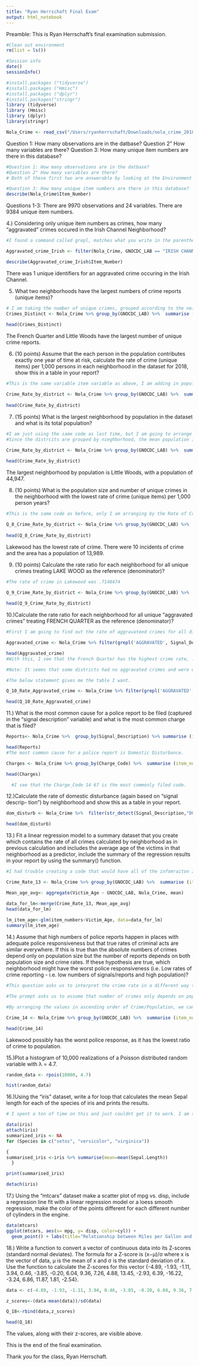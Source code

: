 ```yaml
---
title: "Ryan Herrschaft Final Exam"
output: html_notebook
---
```


Preamble: 
This is Ryan Herrschaft's final examination submission.

```r
#Clean out environment
rm(list = ls())

#Session info
date()
sessionInfo()

#install.packages ("tidyverse")
#install.packages ("Hmisc")
#install.packages ("dplyr")
#install.packages("stringr")
library (tidyverse)
library (Hmisc)
library (dplyr)
library(stringr)

Nola_Crime <- read_csv("/Users/ryanherrschaft/Downloads/nola_crime_2018.csv")
```

Question 1: How many observations are in the datbase?
Question 2" How many variables are there? 
Question 3: How many unique item numbers are there in this database?
```r
#Question 1: How many observations are in the datbase?
#Question 2" How many variables are there? 
# Both of these first two are answerable by looking at the Environment window.

#Question 3: How many unique item numbers are there in this database?
describe(Nola_Crime$Item_Number)


```
Questions 1-3: There are 9970 observations and 24 variables. There are 9384 unique item numbers.


4.) Considering only unique item numbers as crimes, how many “aggravated” crimes occured in the Irish Channel Neighborhood?
```r



#I found a command called grepl, matches what you write in the parentheses with  a string of characters in any collumn. 

Aggravated_crime_Irish <- filter(Nola_Crime, GNOCDC_LAB == "IRISH CHANNEL" & grepl('AGGRAVATED', Signal_Description)) 

describe(Aggravated_crime_Irish$Item_Number)
```
There was 1 unique identifiers for an aggravated crime occuring in the Irish Channel.


5. What two neighborhoods have the largest numbers of crime reports (unique items)?
```r
# I am taking the number of unique crimes, grouped according to the neighborhood, and displaying them in descending order.
Crimes_Distinct <- Nola_Crime %>% group_by(GNOCDC_LAB) %>%  summarise (item_numbers = n_distinct(Item_Number, na_rm= FALSE)) %>% arrange(desc(item_numbers))
                               
head(Crimes_Distinct)
```
The French Quarter and Little Woods have the largest number of unique crime reports.

6. (10 points) Assume that the each person in the population contributes exactly one year of time at risk, calculate the rate of crime (unique items) per 1,000 persons in each neighborhood in the dataset for 2018, show this in a table in your report?

```r
#This is the same variable item variable as above, I am adding in population and then creating the rate

Crime_Rate_by_district <- Nola_Crime %>% group_by(GNOCDC_LAB) %>%  summarise (item_numbers = n_distinct(Item_Number, na_rm= FALSE), pop=mean(pop, na_rm=FALSE)) %>% mutate(Rate_of_Crime_per_1000=((item_numbers/pop)*1000))
  
head(Crime_Rate_by_district)
```

7. (15 points) What is the largest neighborhood by population in the dataset and what is its total population?
```r
#I am just using the same code as last time, but I am going to arrange by population.
#Since the distrcits are grouped by nieghborhood, the mean population is just the population by neighborhood. I  could of had the population appear wihtout taking the mean, but I had some trouble doing this. Considering the mean of population is the same as the population, this should be the same table.

Crime_Rate_by_district <- Nola_Crime %>% group_by(GNOCDC_LAB) %>%  summarise (item_numbers = n_distinct(Item_Number, na_rm= FALSE), pop=mean(pop)) %>% mutate(Rate_of_Crime_per_1000=((item_numbers/pop)*1000)) %>% arrange(desc(pop))
  
head(Crime_Rate_by_district)
```
The largest neighborhood by population is Little Woods, with a population of 44,947.

8. (10 points) What is the population size and number of unique crimes in the neighborhood with the lowest rate of crime (unique items) per 1,000 person years?

```r
#This is the same code as before, only I am arranging by the Rate of Crime in ascending order.

Q_8_Crime_Rate_by_district <- Nola_Crime %>% group_by(GNOCDC_LAB) %>%  summarise (item_numbers = n_distinct(Item_Number, na_rm= FALSE), pop=mean(pop)) %>% mutate(Rate_of_Crime_per_1000=((item_numbers/pop)*1000)) %>% arrange(Rate_of_Crime_per_1000)
  
head(Q_8_Crime_Rate_by_district)
```
Lakewood has the lowest rate of crime. There were 10 incidents of crime and the area has a population of 13,989. 

9. (10 points) Calculate the rate ratio for each neighborhood for all unique crimes treating LAKE WOOD as the reference (denominator)?
```r
#The rate of crime in Lakewood was .7148474

Q_9_Crime_Rate_by_district <- Nola_Crime %>% group_by(GNOCDC_LAB) %>%  summarise (item_numbers = n_distinct(Item_Number, na_rm= FALSE), pop=mean(pop)) %>% mutate(Rate_of_Crime_per_1000=((item_numbers/pop)*1000)) %>% mutate(Rate_Ratio_Lakewood = ((Rate_of_Crime_per_1000/.7148474)))
                           
head(Q_9_Crime_Rate_by_district)                                                              
```


10.)Calculate the rate ratio for each neighborhood for all unique “aggravated crimes” treating FRENCH QUARTER as the reference (denominator)?
```r
#First I am going to find out the rate of aggravateed crimes for all districts. I am going to arrange them in decreasing order of rate of crime. 

Aggravated_crime <- Nola_Crime %>% filter(grepl('AGGRAVATED', Signal_Description)) %>% group_by(GNOCDC_LAB) %>%  summarise (item_numbers = n_distinct(Item_Number, na_rm= FALSE), pop=mean(pop)) %>% mutate(Rate_of_Crime_per_1000=((item_numbers/pop)*1000)) %>% arrange(desc(Rate_of_Crime_per_1000))

head(Aggravated_crime)
#With this, I see that the French Quarter has the highest crime rate, .98866333. I then take this value as the denominator for the variable Rate_Ratio_FQ

#Note: It seems that some districts had no aggravated crimes and were dropped from sample. This leaves me with 57 observations, rather than 73.

#The below statement gives me the table I want. 

Q_10_Rate_Aggravated_crime <- Nola_Crime %>% filter(grepl('AGGRAVATED', Signal_Description)) %>% group_by(GNOCDC_LAB) %>%  summarise (item_numbers = n_distinct(Item_Number, na_rm= FALSE), pop=mean(pop)) %>% mutate(Rate_of_Crime_per_1000=((item_numbers/pop)*1000)) %>% mutate(Rate_Ratio_FQ = ((Rate_of_Crime_per_1000/.98866333)))

head(Q_10_Rate_Aggravated_crime)
```

11.) What is the most common cause for a police report to be filed (captured in the “signal description” variable) and what is the most common charge that is filed?
```r

Reports<- Nola_Crime %>%  group_by(Signal_Description) %>% summarise (item_numbers = n_distinct(Item_Number, na_rm= FALSE))  %>% arrange(desc(item_numbers))

head(Reports)
#The most common cause for a police report is Domestic Disturbance.

Charges <- Nola_Crime %>% group_by(Charge_Code) %>%  summarise (item_numbers = n_distinct(Item_Number, na_rm= FALSE))  %>% arrange(desc(item_numbers))

head(Charges)

  #I see that the Charge_Code 14 67 is the most commonly filed code.
```

12.)Calculate the rate of domestic disturbance (again based on “signal descrip- tion”) by neighborhood and show this as a table in your report.
```r
dom_disturb <- Nola_Crime %>%  filter(str_detect(Signal_Description,"DOMESTIC")) %>% filter(str_detect(Signal_Description, "DISTURBANCE")) %>% group_by(GNOCDC_LAB) %>% summarise (item_numbers = n_distinct(Item_Number, na_rm= FALSE), pop=mean(pop)) %>% mutate(Rate_of_Crime_per_1000=((item_numbers/pop)*1000))

head(dom_disturb)
```

13.) Fit a linear regression model to a summary dataset that you create which contains the rate of all crimes calculated by neighborhood as in previous calculation and includes the average age of the victims in that neighborhood as a predictor, include the summary of the regression results in your report by using the summary() function.
```r
#I had trouble creating a code that would have all of the infomraiton I need appear in one table. So, I just created two different tables and then merged them.

Crime_Rate_13 <- Nola_Crime %>% group_by(GNOCDC_LAB) %>%  summarise (item_numbers = n_distinct(Item_Number, na_rm= TRUE), pop=mean(pop)) %>%  mutate(Rate_of_Crime_per_1000=((item_numbers/pop)*1000))

Mean_age_avg<- aggregate(Victim_Age ~ GNOCDC_LAB, Nola_Crime, mean)

data_for_lm<-merge(Crime_Rate_13, Mean_age_avg)
head(data_for_lm)
 
lm_item_age<-glm(item_numbers~Victim_Age, data=data_for_lm)
summary(lm_item_age)
```

14.) Assume that high numbers of police reports happen in places with adequate police responsiveness but that true rates of criminal acts are similar everywhere. If this is true than the absolute numbers of crimes depend only on population size but the number of reports depends on both population size and crime rates. If these hypothesis are true, which neighborhood might have the worst police responsiveness (i.e. Low rates of crime reporting - i.e. low numbers of signals/reports and high population)?
```r
#This question asks us to interpret the crime rate in a different way than we originaly did. Now, we are interpreting it such that low rates of crime with high populations suggest not less crime.

#The prompt asks us to assume that number of crimes only depends on population. Therefore, in this scenario, the Crime/Population should stay constant, as for every increase in population, there is a  proportional increase in crime.

#By arranging the values in ascending order of Crime/Population, we can see where we have cases of population increasing without proportional increases in crime. Thus, the values at the top of our table may be those neighborhoods in which there is low police responsiveness.

Crime_14 <- Nola_Crime %>% group_by(GNOCDC_LAB) %>%  summarise (item_numbers = n_distinct(Item_Number, na_rm= TRUE), pop=mean(pop)) %>% mutate(Police_Response=((item_numbers/pop)*1000)) %>% arrange(Police_Response)

head(Crime_14)
```
Lakewood possibly has the worst police response, as it has the lowest ratio of crime to population.

15.)Plot a histogram of 10,000 realizations of a Poisson distributed random variable with λ = 4.7.
```r
random_data <- rpois(10000, 4.7)

hist(random_data)
```

16.)Using the “iris” dataset, write a for loop that calculates the mean Sepal length for each of the species of iris and prints the results.
```r
# I spent a ton of time on this and just couldnt get it to work. I am sorry, due to time constraints I am going to move on. I did succeed in writing a function that calculates the mean, but I could not figure out how to get the mean to be separated out by the species. 

data(iris)
attach(iris)
summarized_iris <- NA
for (Species in c("setos", "versicolor", "virginica"))

{
summarised_iris <-iris %>% summarise(mean=mean(Sepal.Length))
  }

print(summarised_iris)

detach(iris)
```


17.) Using the “mtcars” dataset make a scatter plot of mpg vs. disp, include a regression line fit with a linear regression model or a loess smooth regression, make the color of the points different for each different number of cylinders in the engine.
```r
data(mtcars)
ggplot(mtcars, aes(x= mpg, y= disp, color=cyl)) +
  geom_point() + labs(title="Relationship between Miles per Gallon and Displacement", x= "Miles per gallon", y="Displacement", color="Cylinder") +  geom_smooth(method='lm', formula= y~x)
```

18.) Write a function to convert a vector of continuous data into its Z-scores (standard normal deviates). The formula for a Z-score is (x−μ)/σ where x is the vector of 
data, μ is the mean of x and σ is the standard deviation of x. Use the function to calculate the Z-scores for this vector {-4.89, -1.93, -1.11, 3.94, 0.46, -3.85, -0.20, 6.04, 9.36, 7.26, 4.88, 13.45, -2.93, 6.39, -16.22, -3.24, 6.86, 11.87, 1.81, -2.54}.

```r
data <- c(-4.89, -1.93, -1.11, 3.94, 0.46, -3.85, -0.20, 6.04, 9.36, 7.26, 4.88, 13.45, -2.93, 6.39, -16.22, -3.24, 6.86, 11.87, 1.81, -2.54)

z_scores<-(data-mean(data))/sd(data)

Q_18<-rbind(data,z_scores)

head(Q_18)
```
The values, along with their z-scores, are visible above.


This is the end of the final examination.

Thank you for the class,
Ryan Herrschaft.